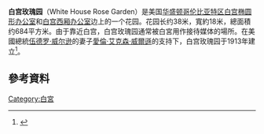 {{Coord|38.8975|-77.0371|type:landmark_region:US-DC|display=title}}
'''白宫玫瑰园'''（White House Rose Garden）是美国[[华盛顿哥伦比亚特区|华盛顿哥伦比亚特区]][[白宫|白宫]][[椭圆形办公室|椭圆形办公室]]和[[白宫西厢办公室|白宫西厢办公室]]边上的一个花园。花园长约38米，寬約18米，總面積约684平方米。由于靠近白宫，白宫玫瑰园通常被白宮用作接待媒体的場所。在美國總統[[伍德罗·威尔逊|伍德罗·威尔逊]]的妻子[[愛倫·艾克森·威爾遜|愛倫·艾克森·威爾遜]]的支持下，白宫玫瑰园于1913年建立<ref>{{cite web|url=http://www.whitehousemuseum.org/grounds/rose-garden.htm|title=The Rose Garden|publisher=White House Museum|language=en|access-date=9 November 2015|archive-date=2020-12-31|archive-url=https://web.archive.org/web/20201231072935/http://www.whitehousemuseum.org/grounds/rose-garden.htm|dead-url=no}}</ref>。

== 參考資料 ==
{{Reflist|2}}

{{白宮}}
[[Category:白宮|Category:白宮]]
{{US-stub}}